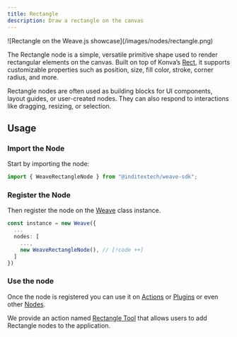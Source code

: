 ```yaml
---
title: Rectangle
description: Draw a rectangle on the canvas
---
```


<div className="flex justify-center items-center *:max-w-[700px] bg-gradient-to-br from-fd-primary/10 rounded-xl border">
  ![Rectangle on the Weave.js showcase](/images/nodes/rectangle.png)
</div>

The Rectangle node is a simple, versatile primitive shape used to render rectangular
elements on the canvas. Built on top of Konva’s [Rect](https://konvajs.org/api/Konva.Rect.html),
it supports customizable properties such as position, size, fill color, stroke, corner radius,
and more.

Rectangle nodes are often used as building blocks for UI components, layout guides,
or user-created nodes. They can also respond to interactions like dragging, resizing,
or selection.

## Usage

<div className="fd-steps">

<div className="[&_h3]:fd-step">

### Import the Node

Start by importing the node:

```ts
import { WeaveRectangleNode } from "@inditextech/weave-sdk";
```

</div>

<div className='[&_h3]:fd-step'>

### Register the Node

Then register the node on the [Weave](/docs/sdk/api-reference/weave) class instance.

```ts
const instance = new Weave({
  ...
  nodes: [
    ...,
    new WeaveRectangleNode(), // [!code ++]
  ]
})
```

</div>

<div className='[&_h3]:fd-step'>

### Use the node

Once the node is registered you can use it on [Actions](/docs/main/build/actions) or
[Plugins](/docs/main/build/plugins) or even other [Nodes](/docs/main/build/nodes).

We provide an action named [Rectangle Tool](/docs/main/build/actions/rectangle-tool) that
allows users to add Rectangle nodes to the application.

</div>

</div>
